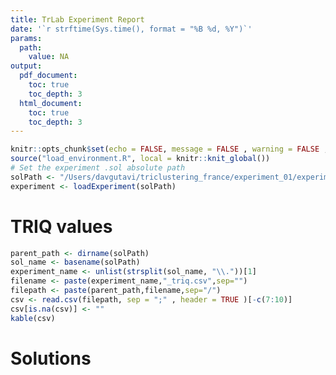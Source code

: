 ```yaml
---
title: TrLab Experiment Report
date: '`r strftime(Sys.time(), format = "%B %d, %Y")`'
params:
  path: 
    value: NA
output: 
  pdf_document:
    toc: true
    toc_depth: 3
  html_document:
    toc: true
    toc_depth: 3
---
```


\pagebreak

```r
knitr::opts_chunk$set(echo = FALSE, message = FALSE , warning = FALSE , results = "asis")
source("load_environment.R", local = knitr::knit_global())
# Set the experiment .sol absolute path
solPath <- "/Users/davgutavi/triclustering_france/experiment_01/experiment_01.sol"
experiment <- loadExperiment(solPath)
```

# TRIQ values

```r
parent_path <- dirname(solPath)
sol_name <- basename(solPath)
experiment_name <- unlist(strsplit(sol_name, "\\."))[1]
filename <- paste(experiment_name,"_triq.csv",sep="")
filepath <- paste(parent_path,filename,sep="/")
csv <- read.csv(filepath, sep = ";" , header = TRUE )[-c(7:10)]
csv[is.na(csv)] <- ""
kable(csv)
```

# Solutions

```r


```

















